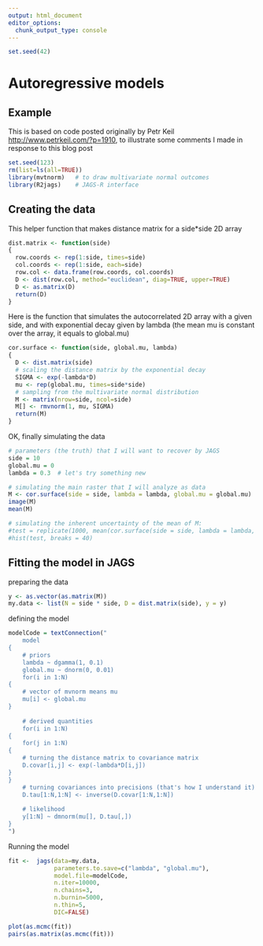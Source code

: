 ```yaml
---
output: html_document
editor_options:
  chunk_output_type: console
---
```


```r
set.seed(42)
```

# Autoregressive models

## Example

This is based on code posted originally by Petr Keil <http://www.petrkeil.com/?p=1910>, to illustrate some comments I made in response to this blog post

```r
set.seed(123)
rm(list=ls(all=TRUE))
library(mvtnorm)   # to draw multivariate normal outcomes
library(R2jags)    # JAGS-R interface
```

## Creating the data

This helper function that makes distance matrix for a side\*side 2D array

```r
dist.matrix <- function(side)
{
  row.coords <- rep(1:side, times=side)
  col.coords <- rep(1:side, each=side)
  row.col <- data.frame(row.coords, col.coords)
  D <- dist(row.col, method="euclidean", diag=TRUE, upper=TRUE)
  D <- as.matrix(D)
  return(D)
}
```

Here is the function that simulates the autocorrelated 2D array with a given side, and with exponential decay given by lambda (the mean mu is constant over the array, it equals to global.mu)

```r
cor.surface <- function(side, global.mu, lambda)
{
  D <- dist.matrix(side)
  # scaling the distance matrix by the exponential decay
  SIGMA <- exp(-lambda*D)
  mu <- rep(global.mu, times=side*side)
  # sampling from the multivariate normal distribution
  M <- matrix(nrow=side, ncol=side)
  M[] <- rmvnorm(1, mu, SIGMA)
  return(M)
}
```

OK, finally simulating the data

```r
# parameters (the truth) that I will want to recover by JAGS
side = 10
global.mu = 0
lambda = 0.3  # let's try something new

# simulating the main raster that I will analyze as data
M <- cor.surface(side = side, lambda = lambda, global.mu = global.mu)
image(M)
mean(M)

# simulating the inherent uncertainty of the mean of M: 
#test = replicate(1000, mean(cor.surface(side = side, lambda = lambda, global.mu = global.mu)))
#hist(test, breaks = 40)
```

## Fitting the model in JAGS

preparing the data

```r
y <- as.vector(as.matrix(M))
my.data <- list(N = side * side, D = dist.matrix(side), y = y)
```

defining the model

```r
modelCode = textConnection("
    model
{
    # priors
    lambda ~ dgamma(1, 0.1) 
    global.mu ~ dnorm(0, 0.01)
    for(i in 1:N)
{
    # vector of mvnorm means mu
    mu[i] <- global.mu
}
    
    # derived quantities
    for(i in 1:N)
{
    for(j in 1:N)
{
    # turning the distance matrix to covariance matrix
    D.covar[i,j] <- exp(-lambda*D[i,j])
}
}
    # turning covariances into precisions (that's how I understand it)
    D.tau[1:N,1:N] <- inverse(D.covar[1:N,1:N])
    
    # likelihood
    y[1:N] ~ dmnorm(mu[], D.tau[,])
}
")
```

Running the model

```r
fit <-  jags(data=my.data, 
             parameters.to.save=c("lambda", "global.mu"),
             model.file=modelCode,
             n.iter=10000,
             n.chains=3,
             n.burnin=5000,
             n.thin=5,
             DIC=FALSE)

plot(as.mcmc(fit))
pairs(as.matrix(as.mcmc(fit)))
```
